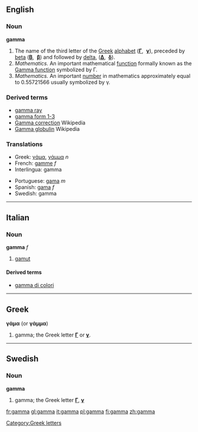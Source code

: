 {{letter_disp2|beta|[[image:Greek_uc_gamma.png|33px]][[image:Greek_lc_gamma.png|28px]] |delta|γάμα|Γ|γ}}

==English==

===Noun===
'''gamma'''
# The name of the third letter of the [[Greek]] [[alphabet]] ('''[[Γ]]''', &nbsp;'''[[γ]]'''), preceded by [[beta]] ('''[[Β]]''', &nbsp;'''[[β]]''') and followed by [[delta]], ('''[[Δ]]''', &nbsp;'''[[δ]]''').
# ''Mathematics.'' An important mathematical [[function]] formally known as the [[w:Gamma function|Gamma function]] symbolized by Γ.
# ''Mathematics.'' An important [[number]] in mathematics approximately equal to 0.55721566 usually symbolized by γ.

===Derived terms===
* [[gamma ray]]
* [[gamma form 1-3]]
* [[w:Gamma correction|Gamma correction]] Wikipedia
* [[w:Gamma globulin|Gamma globulin]] Wikipedia

===Translations===
{{top}}
*Greek: [[γάμα]], [[γάμμα]] ''n'' 
*French: [[gamme]] ''f''
*Interlingua: gamma
{{mid}}
*Portuguese: [[gama]] ''m''
*Spanish: [[gama]] ''f''
*Swedish: gamma
{{bottom}}

----

==Italian==

===Noun===
'''gamma''' ''f''
# [[gamut]]

====Derived terms====
*[[gamma di colori]]<!-- only if it's a set-phrase -->

----
==Greek==
'''γάμα''' (or '''γάμμα''')

# gamma; the Greek letter '''[[Γ]]''' or '''[[γ]]'''.

----
==Swedish==

===Noun===
'''gamma'''
#gamma; the Greek letter '''[[Γ]]''', '''[[γ]]'''

[[Category:Greek letters]]

[[fr:gamma]]
[[gl:gamma]]
[[it:gamma]]
[[pl:gamma]]
[[fi:gamma]]
[[zh:gamma]]
